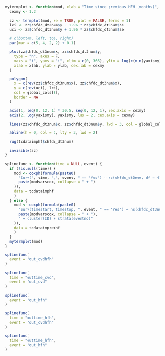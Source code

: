 
```r

mytermplot <- function(mod, xlab = "Time since previous HFH (months)", ylab = "Hazard Ratio (95% CI)", yaxismy = c(0.3, 0.5, 1, 1.5, 2, 2.5)) {
  cexmy <- 1.2

  zz <- termplot(mod, se = TRUE, plot = FALSE, terms = 1)
  lci <- zz$chfdc_dt3num$y - 1.96 * zz$chfdc_dt3num$se
  uci <- zz$chfdc_dt3num$y + 1.96 * zz$chfdc_dt3num$se

  # c(bottom, left, top, right)
  par(mar = c(5, 4, 2, 2) + 0.1)

  plot(zz$chfdc_dt3num$x, zz$chfdc_dt3num$y,
    type = "n", axes = F,
    xaxs = "i", yaxs = "i", xlim = c(0, 366), ylim = log(c(min(yaxismy), max(yaxismy))),
    xlab = xlab, ylab = ylab, cex.lab = cexmy
  )

  polygon(
    x = c(rev(zz$chfdc_dt3num$x), zz$chfdc_dt3num$x),
    y = c(rev(uci), lci),
    col = global_cols[8],
    border = NA
  )

  axis(1, seq(0, 12, 1) * 30.5, seq(0, 12, 1), cex.axis = cexmy)
  axis(2, log(yaxismy), yaxismy, las = 2, cex.axis = cexmy)

  lines(zz$chfdc_dt3num$x, zz$chfdc_dt3num$y, lwd = 3, col = global_cols[3])

  abline(h = 0, col = 1, lty = 3, lwd = 2)

  rug(tcdataimphf$chfdc_dt3num)

  invisible(zz)
}

splinefunc <- function(time = NULL, event) {
  if (!is.null(time)) {
    mod <- coxph(formula(paste0(
      "Surv(", time, ",", event, " == 'Yes') ~ ns(chfdc_dt3num, df = 4) + ",
      paste(modvarscox, collapse = " + ")
    )),
    data = tcdataimphf
    )
  } else {
    mod <- coxph(formula(paste0(
      "Surv(timestart, timestop, ", event, " == 'Yes') ~ ns(chfdc_dt3num, df = 4) + ",
      paste(modvarscox, collapse = " + "),
      " + cluster(ID) + strata(eventno)"
    )),
    data = tcdataimprechf
    )
  }
  mytermplot(mod)
}
```

```r
splinefunc(
  event = "out_cvdhfh"
)
```

```r
splinefunc(
  time = "outtime_cvd",
  event = "out_cvd"
)
```

```r
splinefunc(
  event = "out_hfh"
)
```

```r
splinefunc(
  time = "outtime_hfh",
  event = "out_cvdhfh"
)
```
  
```r
splinefunc(
  time = "outtime_hfh",
  event = "out_hfh"
)
```
